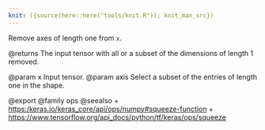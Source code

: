 ```yaml
---
knit: ({source(here::here("tools/knit.R")); knit_man_src})
---
```

Remove axes of length one from `x`.

@returns
The input tensor with all or a subset of the dimensions of
length 1 removed.

@param x Input tensor.
@param axis Select a subset of the entries of length one in the shape.

@export
@family ops
@seealso
+ <https:/keras.io/keras_core/api/ops/numpy#squeeze-function>
+ <https://www.tensorflow.org/api_docs/python/tf/keras/ops/squeeze>
